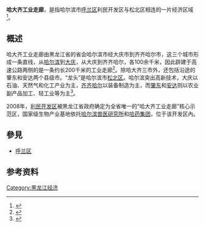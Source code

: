 '''哈大齐工业走廊'''，是指哈尔滨市[[呼兰区|呼兰区]]利民开发区与松北区相连的一片经济区域<ref>{{cite book|author1=李庆丰，屈定坤|title=节约型社会全书|date=2006年6月|publisher=北京：中国财政经济出版社|isbn=7-5005-8713-9|pages=340|accessdate=2016-04-11}}</ref>。

== 概述 ==
哈大齐工业走廊由黑龙江省的省会哈尔滨市经大庆市到齐齐哈尔市，这三个城市形成一条直线，从[[哈尔滨|哈尔滨]]到[[大庆|大庆]]，从大庆到齐齐哈尔，各100余千米，因此辟建于高速公路两侧的是一条约长200千米的工业走廊<ref>{{cite book|author1=赵俊平，付会霞，姚丽霞|title=区域经济一体化理论与实践|date=2012年11月|publisher=黑龙江大学出版社|isbn=978-7-81129-545-0|pages=192-193|accessdate=2016-04-11}}</ref>。除哈大齐三市外，还包括沿途的肇东和安达两个县级市。“龙头”是哈尔滨市[[松北区|松北区]]。哈尔滨突出高新技术，大庆以石油、天然气和化工产业为主，[[齐齐哈尔|齐齐哈尔]]以装备制造为主，而[[肇东|肇东]]和[[安达|安达]]则以农业副产品加工、轻工业等为主<ref>{{cite book|author1=李虹|title=物流运输地理|date=2012年9月|publisher=北京：清华大学出版社|isbn=978-7-302-29798-7|pages=208|accessdate=2016-04-11}}</ref>。

2008年，[[利民开发区|利民开发区]]被黑龙江省政府确定为全省唯一的“哈大齐工业走廊”核心示范区，国家级生物产业基地依托[[哈尔滨兽医研究所|哈尔滨兽医研究所]]和[[哈药集团|哈药集团]]，位于该开发区內。

==參見==
*[[呼兰区|呼兰区]]

==参考资料==
{{reflist}}
{{中国经济区}}

[[Category:黑龙江经济|Category:黑龙江经济]]